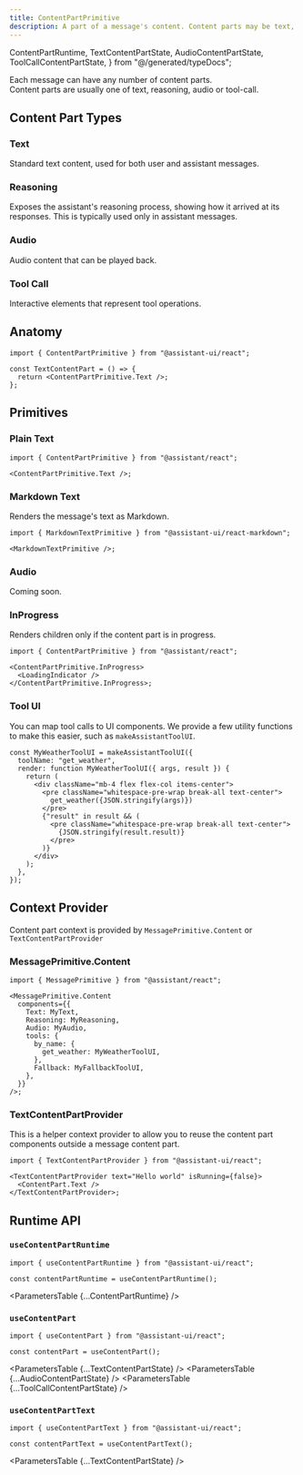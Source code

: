 ```yaml
---
title: ContentPartPrimitive
description: A part of a message's content. Content parts may be text, image, tool call or UI elements.
---
```


  ContentPartRuntime,
  TextContentPartState,
  AudioContentPartState,
  ToolCallContentPartState,
} from "@/generated/typeDocs";

Each message can have any number of content parts.  
Content parts are usually one of text, reasoning, audio or tool-call.

## Content Part Types

### Text

Standard text content, used for both user and assistant messages.

### Reasoning

Exposes the assistant's reasoning process, showing how it arrived at its responses. This is typically used only in assistant messages.

### Audio

Audio content that can be played back.

### Tool Call

Interactive elements that represent tool operations.

## Anatomy

```tsx
import { ContentPartPrimitive } from "@assistant-ui/react";

const TextContentPart = () => {
  return <ContentPartPrimitive.Text />;
};
```

## Primitives

### Plain Text

```tsx
import { ContentPartPrimitive } from "@assistant/react";

<ContentPartPrimitive.Text />;
```

### Markdown Text

Renders the message's text as Markdown.

```tsx
import { MarkdownTextPrimitive } from "@assistant-ui/react-markdown";

<MarkdownTextPrimitive />;
```

### Audio

Coming soon.

### InProgress

Renders children only if the content part is in progress.

```tsx
import { ContentPartPrimitive } from "@assistant/react";

<ContentPartPrimitive.InProgress>
  <LoadingIndicator />
</ContentPartPrimitive.InProgress>;
```

### Tool UI

You can map tool calls to UI components. We provide a few utility functions to make this easier, such as `makeAssistantToolUI`.

```tsx
const MyWeatherToolUI = makeAssistantToolUI({
  toolName: "get_weather",
  render: function MyWeatherToolUI({ args, result }) {
    return (
      <div className="mb-4 flex flex-col items-center">
        <pre className="whitespace-pre-wrap break-all text-center">
          get_weather({JSON.stringify(args)})
        </pre>
        {"result" in result && (
          <pre className="whitespace-pre-wrap break-all text-center">
            {JSON.stringify(result.result)}
          </pre>
        )}
      </div>
    );
  },
});
```

## Context Provider

Content part context is provided by `MessagePrimitive.Content` or `TextContentPartProvider`

### MessagePrimitive.Content

```tsx
import { MessagePrimitive } from "@assistant/react";

<MessagePrimitive.Content
  components={{
    Text: MyText,
    Reasoning: MyReasoning,
    Audio: MyAudio,
    tools: {
      by_name: {
        get_weather: MyWeatherToolUI,
      },
      Fallback: MyFallbackToolUI,
    },
  }}
/>;
```

### TextContentPartProvider

This is a helper context provider to allow you to reuse the content part components outside a message content part.

```tsx
import { TextContentPartProvider } from "@assistant-ui/react";

<TextContentPartProvider text="Hello world" isRunning={false}>
  <ContentPart.Text />
</TextContentPartProvider>;
```

## Runtime API

### `useContentPartRuntime`

```tsx
import { useContentPartRuntime } from "@assistant-ui/react";

const contentPartRuntime = useContentPartRuntime();
```

<ParametersTable {...ContentPartRuntime} />

### `useContentPart`

```tsx
import { useContentPart } from "@assistant-ui/react";

const contentPart = useContentPart();
```

<ParametersTable {...TextContentPartState} />
<ParametersTable {...AudioContentPartState} />
<ParametersTable {...ToolCallContentPartState} />

### `useContentPartText`

```tsx
import { useContentPartText } from "@assistant-ui/react";

const contentPartText = useContentPartText();
```

<ParametersTable {...TextContentPartState} />
